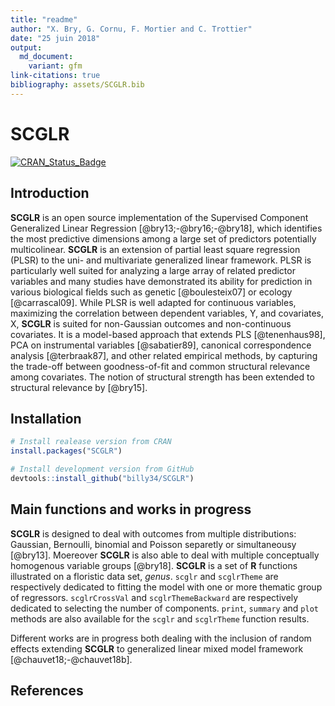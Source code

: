 ---
title: "readme"
author: "X. Bry, G. Cornu, F. Mortier and C. Trottier"
date: "25 juin 2018"
output: 
  md_document:
    variant: gfm
link-citations: true
bibliography: assets/SCGLR.bib
---
<!-- File generated from README.Rmd. Changes must be done from there -->

# SCGLR

[![CRAN_Status_Badge](https://www.r-pkg.org/badges/version/SCGLR)](https://cran.r-project.org/package=SCGLR)

## Introduction

**SCGLR** is an open source implementation of the Supervised Component Generalized Linear Regression 
[@bry13;-@bry16;-@bry18], which identifies the most predictive dimensions among a large set of predictors potentially multicolinear. **SCGLR** is an extension of partial least square regression (PLSR) to the uni- and multivariate generalized linear framework. PLSR is particularly well suited for analyzing a large array of related predictor variables and many studies have demonstrated its ability for prediction in various biological fields such as genetic [@boulesteix07] or ecology [@carrascal09].  While PLSR is well adapted for continuous variables, maximizing the correlation between dependent variables, Y, and covariates, X, **SCGLR** is suited for non-Gaussian outcomes and non-continuous covariates. It is a model-based approach that extends PLS [@tenenhaus98], PCA on instrumental variables [@sabatier89], canonical correspondence analysis [@terbraak87], and other related empirical methods, by capturing the trade-off between goodness-of-fit and common structural relevance among covariates. The notion of structural strength has been extended to structural relevance by [@bry15].   


## Installation

``` r
# Install realease version from CRAN
install.packages("SCGLR")

# Install development version from GitHub
devtools::install_github("billy34/SCGLR")
```

## Main functions and works in progress
**SCGLR** is designed to deal with outcomes from multiple distributions: Gaussian, Bernoulli, binomial and Poisson separetly or simultaneousy [@bry13]. Moereover **SCGLR** is also able to deal with multiple conceptually homogenous variable groups [@bry18].  **SCGLR** is a set of **R** functions illustrated on a floristic data set, _genus_. `scglr` and `scglrTheme` are respectively dedicated to fitting the model with one or more thematic group of regressors. `scglrCrossVal` and `scglrThemeBackward` are respectively dedicated to selecting the number of components. `print`, `summary` and `plot` methods are also available for the `scglr` and `scglrTheme` function results.

Different works are in progress both dealing with the inclusion of random effects extending **SCGLR** to generalized linear mixed model framework [@chauvet18;-@chauvet18b].

## References

